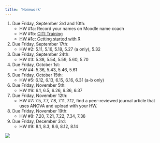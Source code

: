 ```yaml
---
title: 'Homework'
---
```

#. Due Friday, September 3rd and 10th:
    + HW #1a: Record your names on Moodle name coach
    + HW #1b: [CITI Training](HW1b_CITI-Training.pdf)
    + [HW #1c: Getting started with R](labs/intro_to_r.html)
    
#. Due Friday, September 17th:
    + HW #2: 5.11, 5.16, 5.18, 5.27 (a only), 5.32
    
#. Due Friday, September 24th:
    + HW #3: 5.38, 5.54, 5.59, 5.60, 5.70
    
#. Due Friday, October 1st:
    + HW #4: 5.36, 5.43, 5.46, 5.61

#. Due Friday, October 15th:
    + HW #5: 6.12, 6.13, 6.15, 6.16, 6.31 (a-b only)

#. Due Friday, November 5th:
    + HW #6: 6.1, 6.5, 6.26, 6.36, 6.37
    
#. Due Friday, November 12th:
    + HW #7: 7.5, 7.7, 7.8, 7.11, 7.12, find a peer-reviewed journal article that uses ANOVA and upload with your HW.
    
#. Due Friday, November 19th:
    + HW #8: 7.20, 7.21, 7.22, 7.34, 7.38
    
#. Due Friday, December 3rd:
    + HW #9: 8.1, 8.3, 8.6, 8.12, 8.14

![](https://c.tenor.com/xATuBt2dRhwAAAAM/kitten-cat.gif)



